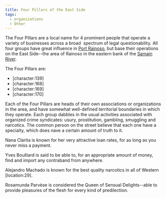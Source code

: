```yaml
---
title: Four Pillars of the East Side
tags:
  - organizations
  - Other
---
```



The Four Pillars are a local name for 4 prominent people that operate a variety of businesses across a broad  spectrum of legal questionability. All four groups have great influence in [Port Rainoso](../locations/port-rainoso.mdx), but base their operations on the East Side--the area of Rainoso in the eastern bank of the [Samain River](../locations/samain-river.mdx).

The Four Pillars are:

*   \[character:139\]
*   \[character:168\]
*   \[character:169\]
*   \[character:170\]

Each of the Four Pillars are heads of their own associations or organizations in the area, and have somewhat well-defined territorial boundaries in which they operate. Each group dabbles in the usual activities associated with organized crime syndicates: usury, prostitution, gambling, smuggling and narcotics. The common person on the street believe that each one have a specialty, which does nave a certain amount of truth to it.

Nana Clarita is known for her very attractive loan rates, for as long as you never miss a payment.

Yves Boulliard is said to be able to, for an appropriate amount of money, find and import any contraband from anywhere.

Alejandro Machado is known for the best quality narcotics in all of Western \[location:29\].

Rosamunda Parvèse is considered the Queen of Sensual Delights--able to provide pleasures of the flesh for every kind of predilection.
